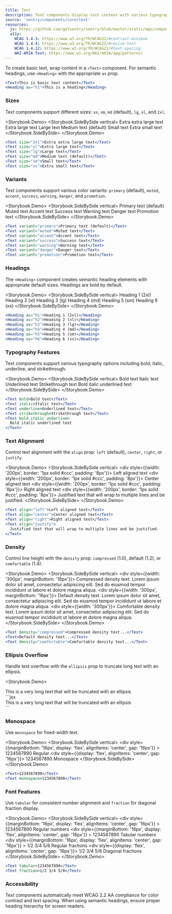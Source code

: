 ```yaml
---
title: Text
description: Text components display text content with various typography options and styling controls.
source: 'sentry/components/core/text'
resources:
  js: https://github.com/getsentry/sentry/blob/master/static/app/components/core/text/text.tsx
  a11y:
    WCAG 1.4.3: https://www.w3.org/TR/WCAG22/#contrast-minimum
    WCAG 1.4.4: https://www.w3.org/TR/WCAG22/#resize-text
    WCAG 1.4.12: https://www.w3.org/TR/WCAG22/#text-spacing
    WAI-ARIA Text: https://www.w3.org/WAI/ARIA/apg/patterns/
---
```





To create basic text, wrap content in a `<Text>` component. For semantic headings, use `<Heading>` with the appropriate `as` prop.

```jsx
<Text>This is basic text content</Text>
<Heading as="h1">This is a heading</Heading>
```

### Sizes

Text components support different sizes: `xs`, `sm`, `md` (default), `lg`, `xl`, and `2xl`.

<Storybook.Demo>
  <Storybook.SideBySide vertical>
    <Text size="2xl">Extra extra large text</Text>
    <Text size="xl">Extra large text</Text>
    <Text size="lg">Large text</Text>
    <Text size="md">Medium text (default)</Text>
    <Text size="sm">Small text</Text>
    <Text size="xs">Extra small text</Text>
  </Storybook.SideBySide>
</Storybook.Demo>
```jsx
<Text size="2xl">Extra extra large text</Text>
<Text size="xl">Extra large text</Text>
<Text size="lg">Large text</Text>
<Text size="md">Medium text (default)</Text>
<Text size="sm">Small text</Text>
<Text size="xs">Extra small text</Text>
```

### Variants

Text components support various color variants: `primary` (default), `muted`, `accent`, `success`, `warning`, `danger`, and `promotion`.

<Storybook.Demo>
  <Storybook.SideBySide vertical>
    <Text variant="primary">Primary text (default)</Text>
    <Text variant="muted">Muted text</Text>
    <Text variant="accent">Accent text</Text>
    <Text variant="success">Success text</Text>
    <Text variant="warning">Warning text</Text>
    <Text variant="danger">Danger text</Text>
    <Text variant="promotion">Promotion text</Text>
  </Storybook.SideBySide>
</Storybook.Demo>
```jsx
<Text variant="primary">Primary text (default)</Text>
<Text variant="muted">Muted text</Text>
<Text variant="accent">Accent text</Text>
<Text variant="success">Success text</Text>
<Text variant="warning">Warning text</Text>
<Text variant="danger">Danger text</Text>
<Text variant="promotion">Promotion text</Text>
```

### Headings

The `<Heading>` component creates semantic heading elements with appropriate default sizes. Headings are bold by default.

<Storybook.Demo>
  <Storybook.SideBySide vertical>
    <Heading as="h1">Heading 1 (2xl)</Heading>
    <Heading as="h2">Heading 2 (xl)</Heading>
    <Heading as="h3">Heading 3 (lg)</Heading>
    <Heading as="h4">Heading 4 (md)</Heading>
    <Heading as="h5">Heading 5 (sm)</Heading>
    <Heading as="h6">Heading 6 (xs)</Heading>
  </Storybook.SideBySide>
</Storybook.Demo>
```jsx
<Heading as="h1">Heading 1 (2xl)</Heading>
<Heading as="h2">Heading 2 (xl)</Heading>
<Heading as="h3">Heading 3 (lg)</Heading>
<Heading as="h4">Heading 4 (md)</Heading>
<Heading as="h5">Heading 5 (sm)</Heading>
<Heading as="h6">Heading 6 (xs)</Heading>
```

### Typography Features

Text components support various typography options including bold, italic, underline, and strikethrough.

<Storybook.Demo>
  <Storybook.SideBySide vertical>
    <Text bold>Bold text</Text>
    <Text italic>Italic text</Text>
    <Text underline>Underlined text</Text>
    <Text strikethrough>Strikethrough text</Text>
    <Text bold italic underline>
      Bold italic underlined text
    </Text>
  </Storybook.SideBySide>
</Storybook.Demo>
```jsx
<Text bold>Bold text</Text>
<Text italic>Italic text</Text>
<Text underline>Underlined text</Text>
<Text strikethrough>Strikethrough text</Text>
<Text bold italic underline>
  Bold italic underlined text
</Text>
```

### Text Alignment

Control text alignment with the `align` prop: `left` (default), `center`, `right`, or `justify`.

<Storybook.Demo>
  <Storybook.SideBySide vertical>
    <div style={{width: '200px', border: '1px solid #ccc', padding: '8px'}}>
      <Text align="left">Left aligned text</Text>
    </div>
    <div style={{width: '200px', border: '1px solid #ccc', padding: '8px'}}>
      <Text align="center">Center aligned text</Text>
    </div>
    <div style={{width: '200px', border: '1px solid #ccc', padding: '8px'}}>
      <Text align="right">Right aligned text</Text>
    </div>
    <div style={{width: '200px', border: '1px solid #ccc', padding: '8px'}}>
      <Text align="justify">
        Justified text that will wrap to multiple lines and be justified.
      </Text>
    </div>
  </Storybook.SideBySide>
</Storybook.Demo>
```jsx
<Text align="left">Left aligned text</Text>
<Text align="center">Center aligned text</Text>
<Text align="right">Right aligned text</Text>
<Text align="justify">
  Justified text that will wrap to multiple lines and be justified.
</Text>
```

### Density

Control line height with the `density` prop: `compressed` (1.0), default (1.2), or `comfortable` (1.4).

<Storybook.Demo>
  <Storybook.SideBySide vertical>
    <div style={{width: '300px', marginBottom: '16px'}}>
      <Text density="compressed">
        Compressed density text. Lorem ipsum dolor sit amet, consectetur adipiscing elit.
        Sed do eiusmod tempor incididunt ut labore et dolore magna aliqua.
      </Text>
    </div>
    <div style={{width: '300px', marginBottom: '16px'}}>
      <Text>
        Default density text. Lorem ipsum dolor sit amet, consectetur adipiscing elit. Sed
        do eiusmod tempor incididunt ut labore et dolore magna aliqua.
      </Text>
    </div>
    <div style={{width: '300px'}}>
      <Text density="comfortable">
        Comfortable density text. Lorem ipsum dolor sit amet, consectetur adipiscing elit.
        Sed do eiusmod tempor incididunt ut labore et dolore magna aliqua.
      </Text>
    </div>
  </Storybook.SideBySide>
</Storybook.Demo>
```jsx
<Text density="compressed">Compressed density text...</Text>
<Text>Default density text...</Text>
<Text density="comfortable">Comfortable density text...</Text>
```

### Ellipsis Overflow

Handle text overflow with the `ellipsis` prop to truncate long text with an ellipsis.

<Storybook.Demo>
  <div style={{width: '200px', border: '1px solid #ccc', padding: '8px'}}>
    <Text ellipsis>This is a very long text that will be truncated with an ellipsis</Text>
  </div>
</Storybook.Demo>
```jsx
<div style={{width: '200px'}}>
  <Text ellipsis>This is a very long text that will be truncated with an ellipsis</Text>
</div>
```

### Monospace

Use `monospace` for fixed-width text.

<Storybook.Demo>
  <Storybook.SideBySide vertical>
    <div
      style={{marginBottom: '16px', display: 'flex', alignItems: 'center', gap: '16px'}}
    >
      <Text>1234567890</Text>
      <Text size="sm" variant="muted">
        Regular
      </Text>
    </div>
    <div style={{display: 'flex', alignItems: 'center', gap: '16px'}}>
      <Text monospace>1234567890</Text>
      <Text size="sm" variant="muted">
        Monospace
      </Text>
    </div>
  </Storybook.SideBySide>
</Storybook.Demo>
```jsx
<Text>1234567890</Text>
<Text monospace>1234567890</Text>
```

### Font Features

Use `tabular` for consistent number alignment and `fraction` for diagonal fraction display.

<Storybook.Demo>
  <Storybook.SideBySide vertical>
    <div
      style={{marginBottom: '16px', display: 'flex', alignItems: 'center', gap: '16px'}}
    >
      <Text>1234567890</Text>
      <Text size="sm" variant="muted">
        Regular numbers
      </Text>
    </div>
    <div
      style={{marginBottom: '16px', display: 'flex', alignItems: 'center', gap: '16px'}}
    >
      <Text tabular>1234567890</Text>
      <Text size="sm" variant="muted">
        Tabular numbers
      </Text>
    </div>
    <div
      style={{marginBottom: '16px', display: 'flex', alignItems: 'center', gap: '16px'}}
    >
      <Text>1/2 3/4 5/8</Text>
      <Text size="sm" variant="muted">
        Regular fractions
      </Text>
    </div>
    <div style={{display: 'flex', alignItems: 'center', gap: '16px'}}>
      <Text fraction>1/2 3/4 5/8</Text>
      <Text size="sm" variant="muted">
        Diagonal fractions
      </Text>
    </div>
  </Storybook.SideBySide>
</Storybook.Demo>
```jsx
<Text tabular>1234567890</Text>
<Text fraction>1/2 3/4 5/8</Text>
```

### Accessibility

Text components automatically meet WCAG 2.2 AA compliance for color contrast and text spacing. When using semantic headings, ensure proper heading hierarchy for screen readers.
